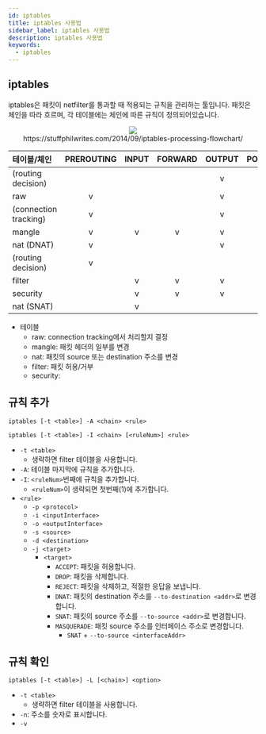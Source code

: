 ```yaml
---
id: iptables
title: iptables 사용법
sidebar_label: iptables 사용법
description: iptables 사용법
keywords:
  - iptables
---
```



## iptables

iptables은 패킷이 netfilter를 통과할 때 적용되는 규칙을 관리하는 툴입니다. 패킷은 체인을 따라 흐르며, 각 테이블에는 체인에 따른 규칙이 정의되어있습니다.

<center>
	<img src={useBaseUrl("img/lang/etc/command-line-tools/netfilter.jpg")} />
	<br />
	https://stuffphilwrites.com/2014/09/iptables-processing-flowchart/
</center>

| 테이블/체인           | PREROUTING | INPUT | FORWARD | OUTPUT | POSTROUTING |
| :-------------------- | :--------: | :---: | :-----: | :----: | :---------: |
| (routing decision)    |            |       |         |   v    |             |
| raw                   |     v      |       |         |   v    |             |
| (connection tracking) |     v      |       |         |   v    |             |
| mangle                |     v      |   v   |    v    |   v    |      v      |
| nat (DNAT)            |     v      |       |         |   v    |             |
| (routing decision)    |     v      |       |         |        |             |
| filter                |            |   v   |    v    |   v    |             |
| security              |            |   v   |    v    |   v    |             |
| nat (SNAT)            |            |   v   |         |        |      v      |

- 테이블
  - raw: connection tracking에서 처리할지 결정
  - mangle: 패킷 헤더의 일부를 변경
  - nat: 패킷의 source 또는 destination 주소를 변경
  - filter: 패킷 허용/거부
  - security:

## 규칙 추가

```shell
iptables [-t <table>] -A <chain> <rule>
```

```shell
iptables [-t <table>] -I <chain> [<ruleNum>] <rule>
```

- `-t <table>`
  - 생략하면 filter 테이블을 사용합니다.
- `-A`: 테이블 마지막에 규칙을 추가합니다.
- `-I`: `<ruleNum>`번째에 규칙을 추가합니다.
  - `<ruleNum>`이 생략되면 첫번째(1)에 추가합니다.
- `<rule>`
  - `-p <protocol>`
  - `-i <inputInterface>`
  - `-o <outputInterface>`
  - `-s <source>`
  - `-d <destination>`
  - `-j <target>`
    - `<target>`
      - `ACCEPT`: 패킷을 허용합니다.
      - `DROP`: 패킷을 삭제합니다.
      - `REJECT`: 패킷을 삭제하고, 적절한 응답을 보냅니다.
      - `DNAT`: 패킷의 destination 주소를 `--to-destination <addr>`로 변경합니다.
      - `SNAT`: 패킷의 source 주소를 `--to-source <addr>`로 변경합니다.
      - `MASQUERADE`: 패킷 source 주소를 인터페이스 주소로 변경합니다.
        - `SNAT` + `--to-source <interfaceAddr>`

## 규칙 확인

```shell
iptables [-t <table>] -L [<chain>] <option>
```

- `-t <table>`
  - 생략하면 filter 테이블을 사용합니다.
- `-n`: 주소를 숫자로 표시합니다.
- `-v`
